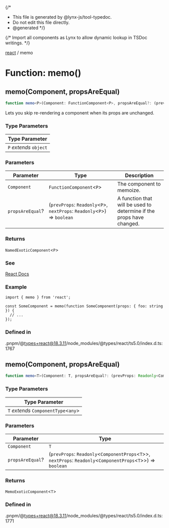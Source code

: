 {/*
* This file is generated by @lynx-js/tool-typedoc.
* Do not edit this file directly.
* @generated
*/}

{/* Import all components as Lynx to allow dynamic lookup in TSDoc writings. */}


[react](/api/react/index.mdx) / memo

# Function: memo()

## memo(Component, propsAreEqual)

```ts
function memo<P>(Component: FunctionComponent<P>, propsAreEqual?: (prevProps: Readonly<P>, nextProps: Readonly<P>) => boolean): NamedExoticComponent<P>
```

Lets you skip re-rendering a component when its props are unchanged.

### Type Parameters

| Type Parameter |
| ------ |
| `P` *extends* `object` |

### Parameters

| Parameter | Type | Description |
| ------ | ------ | ------ |
| `Component` | `FunctionComponent`\<`P`\> | The component to memoize. |
| `propsAreEqual`? | (`prevProps`: `Readonly`\<`P`\>, `nextProps`: `Readonly`\<`P`\>) => `boolean` | A function that will be used to determine if the props have changed. |

### Returns

`NamedExoticComponent`\<`P`\>

### See

[React Docs](https://react.dev/reference/react/memo)

### Example

```tsx
import { memo } from 'react';

const SomeComponent = memo(function SomeComponent(props: { foo: string }) {
  // ...
});
```

### Defined in

.pnpm/@types+react@18.3.11/node\_modules/@types/react/ts5.0/index.d.ts:1767

## memo(Component, propsAreEqual)

```ts
function memo<T>(Component: T, propsAreEqual?: (prevProps: Readonly<ComponentProps<T>>, nextProps: Readonly<ComponentProps<T>>) => boolean): MemoExoticComponent<T>
```

### Type Parameters

| Type Parameter |
| ------ |
| `T` *extends* `ComponentType`\<`any`\> |

### Parameters

| Parameter | Type |
| ------ | ------ |
| `Component` | `T` |
| `propsAreEqual`? | (`prevProps`: `Readonly`\<`ComponentProps`\<`T`\>\>, `nextProps`: `Readonly`\<`ComponentProps`\<`T`\>\>) => `boolean` |

### Returns

`MemoExoticComponent`\<`T`\>

### Defined in

.pnpm/@types+react@18.3.11/node\_modules/@types/react/ts5.0/index.d.ts:1771
